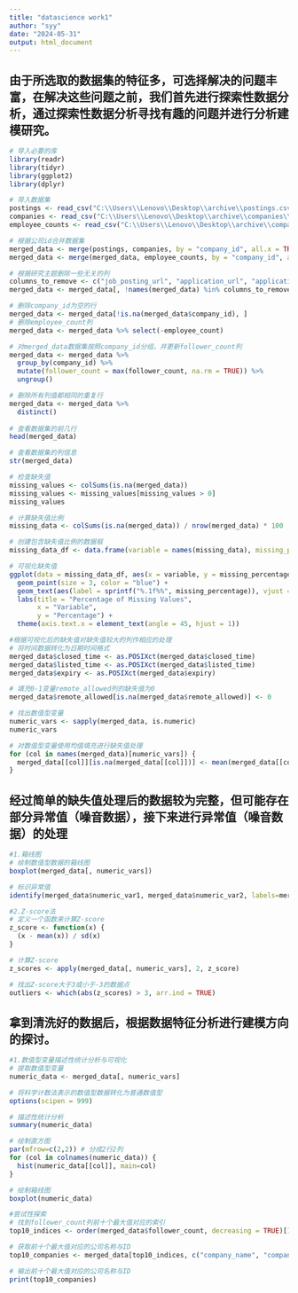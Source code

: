 ---
title: "datascience work1"
author: "syy"
date: "2024-05-31"
output: html_document
---

## 由于所选取的数据集的特征多，可选择解决的问题丰富，在解决这些问题之前，我们首先进行探索性数据分析，通过探索性数据分析寻找有趣的问题并进行分析建模研究。

```{r 数据预处理}
# 导入必要的库
library(readr)
library(tidyr)
library(ggplot2)
library(dplyr)  

# 导入数据集
postings <- read_csv("C:\\Users\\Lenovo\\Desktop\\archive\\postings.csv")
companies <- read_csv("C:\\Users\\Lenovo\\Desktop\\archive\\companies\\companies.csv")
employee_counts <- read_csv("C:\\Users\\Lenovo\\Desktop\\archive\\companies\\employee_counts.csv")

# 根据公司id合并数据集
merged_data <- merge(postings, companies, by = "company_id", all.x = TRUE)
merged_data <- merge(merged_data, employee_counts, by = "company_id", all.x = TRUE)

# 根据研究主题删除一些无关的列
columns_to_remove <- c("job_posting_url", "application_url", "application_type", "posting_domain", "sponsored", "currency", "country", "state", "city","zip_code", "address", "url", "time_recorded")
merged_data <- merged_data[, !names(merged_data) %in% columns_to_remove]

# 删除company_id为空的行
merged_data <- merged_data[!is.na(merged_data$company_id), ]
# 删除employee_count列  
merged_data <- merged_data %>% select(-employee_count)  

# 对merged_data数据集按照company_id分组，并更新follower_count列  
merged_data <- merged_data %>%  
  group_by(company_id) %>%  
  mutate(follower_count = max(follower_count, na.rm = TRUE)) %>%  
  ungroup()  

# 删除所有列值都相同的重复行  
merged_data <- merged_data %>%  
  distinct()  
  
# 查看数据集的前几行
head(merged_data)

# 查看数据集的列信息
str(merged_data)

# 检查缺失值
missing_values <- colSums(is.na(merged_data))
missing_values <- missing_values[missing_values > 0]
missing_values

# 计算缺失值比例
missing_data <- colSums(is.na(merged_data)) / nrow(merged_data) * 100

# 创建包含缺失值比例的数据框
missing_data_df <- data.frame(variable = names(missing_data), missing_percentage = missing_data)

# 可视化缺失值
ggplot(data = missing_data_df, aes(x = variable, y = missing_percentage)) +
  geom_point(size = 3, color = "blue") +
  geom_text(aes(label = sprintf("%.1f%%", missing_percentage)), vjust = -0.5) +
  labs(title = "Percentage of Missing Values",
       x = "Variable",
       y = "Percentage") +
  theme(axis.text.x = element_text(angle = 45, hjust = 1))

#根据可视化后的缺失值对缺失值较大的列作相应的处理
# 将时间数据转化为日期时间格式
merged_data$closed_time <- as.POSIXct(merged_data$closed_time)
merged_data$listed_time <- as.POSIXct(merged_data$listed_time)
merged_data$expiry <- as.POSIXct(merged_data$expiry)

# 填充0-1变量remote_allowed列的缺失值为0
merged_data$remote_allowed[is.na(merged_data$remote_allowed)] <- 0

# 找出数值型变量
numeric_vars <- sapply(merged_data, is.numeric)
numeric_vars

# 对数值型变量使用均值填充进行缺失值处理
for (col in names(merged_data)[numeric_vars]) {
  merged_data[[col]][is.na(merged_data[[col]])] <- mean(merged_data[[col]], na.rm = TRUE)
}

```
## 经过简单的缺失值处理后的数据较为完整，但可能存在部分异常值（噪音数据），接下来进行异常值（噪音数据）的处理
```{r 异常值识别与处理}
#1.箱线图
# 绘制数值型数据的箱线图
boxplot(merged_data[, numeric_vars])

# 标识异常值
identify(merged_data$numeric_var1, merged_data$numeric_var2, labels=merged_data$id)

#2.Z-score法
# 定义一个函数来计算Z-score
z_score <- function(x) {
  (x - mean(x)) / sd(x)
}

# 计算Z-score
z_scores <- apply(merged_data[, numeric_vars], 2, z_score)

# 找出Z-score大于3或小于-3的数据点
outliers <- which(abs(z_scores) > 3, arr.ind = TRUE)

```
## 拿到清洗好的数据后，根据数据特征分析进行建模方向的探讨。
```{r 数据特征分析}
#1.数值型变量描述性统计分析与可视化
# 提取数值型变量
numeric_data <- merged_data[, numeric_vars]

# 将科学计数法表示的数值型数据转化为普通数值型
options(scipen = 999)

# 描述性统计分析
summary(numeric_data)

# 绘制直方图
par(mfrow=c(2,2)) # 分成2行2列
for (col in colnames(numeric_data)) {
  hist(numeric_data[[col]], main=col)
}

# 绘制箱线图
boxplot(numeric_data)

#尝试性探索
# 找到follower_count列前十个最大值对应的索引
top10_indices <- order(merged_data$follower_count, decreasing = TRUE)[1:10]

# 获取前十个最大值对应的公司名称与ID
top10_companies <- merged_data[top10_indices, c("company_name", "company_id")]

# 输出前十个最大值对应的公司名称与ID
print(top10_companies)


```

